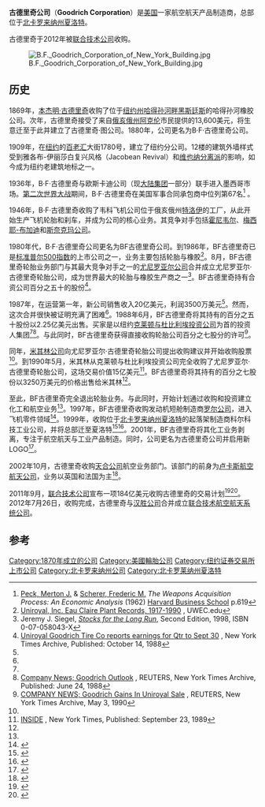 '''古德里奇公司'''（'''Goodrich Corporation'''）是[[美国|美国]]一家航空航天产品制造商，总部位于[[北卡罗来纳州|北卡罗来纳州]][[夏洛特_(北卡罗来纳州)|夏洛特]]。

古德里奇于2012年被[[联合技术公司|联合技术公司]]收购。

[[File:B.F._Goodrich_Corporation_of_New_York_Building.jpg|left]]
==历史==
1869年，[[本杰明·古德里奇|本杰明·古德里奇]]收购了位于[[纽约州|纽约州]][[哈得孙河畔黑斯廷斯_(纽约州)|哈得孙河畔黑斯廷斯]]的哈得孙河橡胶公司。次年，古德里奇接受了来自[[俄亥俄州|俄亥俄州]][[阿克伦_(俄亥俄州)|阿克伦]]市民提供的13,600美元，将生意迁至于此并建立了古德里奇·图公司。1880年，公司更名为B·F·古德里奇公司。

1909年，在[[纽约|纽约]]的[[百老汇|百老汇]]大街1780号，建立了纽约分公司。12楼的建筑外墙样式受到雅各布-伊丽莎白复兴风格（Jacobean Revival）和[[维也纳分离派|维也纳分离派]]的影响，如今成为纽约老建筑地标之一。

1936年，B·F·古德里奇与欧斯卡迪公司（现[[大陆集团|大陆集团]]一部分）联手进入墨西哥市场。[[第二次世界大战|第二次世界大战]]期间，B·F·古德里奇在美国军事合同承包商中位列第67名<ref>[[Whiz_Kids_(Department_of_Defense)|Peck, Merton J.]] & [[Frederic_M._Scherer|Scherer, Frederic M.]] ''The Weapons Acquisition Process: An Economic Analysis'' (1962) [[Harvard_Business_School|Harvard Business School]] p.619</ref> 。

1946年，B·F·古德里奇收购了韦科飞机公司位于俄亥俄州[[特洛伊_(俄亥俄州)|特洛伊]]的工厂，从此开始生产飞机轮胎和刹车，并成为公司的核心业务。其竞争对手包括[[霍尼韦尔公司|霍尼韦尔]]、[[梅西耶-布加迪-道蒂公司|梅西耶-布加迪]]和[[斯奈克玛公司|斯奈克玛公司]]。

1980年代，B·F·古德里奇公司更名为BF古德里奇公司。到1986年，BF古德里奇已是[[标准普尔500指数|标准普尔500指数]]的上市公司之一，业务主要包括轮胎与橡胶<ref name="UW">[http://www.uwec.edu/Library/archives/findingaids/uniroyal.htm Uniroyal, Inc. Eau Claire Plant Records, 1917-1990] {{Wayback|url=http://www.uwec.edu/Library/archives/findingaids/uniroyal.htm |date=20070927201810 }}, UWEC.edu</ref>。8月，BF古德里奇轮胎业务部门与其最大竞争对手之一的[[美国橡胶公司|尤尼罗亚尔公司]]合并成立尤尼罗亚尔·古德里奇轮胎公司，成为世界最大的轮胎与橡胶生产商之一<ref name="Siegel">Jeremy J. Siegel, ''[[Stocks_for_the_Long_Run|Stocks for the Long Run]]'', Second Edition, 1998, ISBN 0-07-058043-X</ref>。BF古德里奇持有合资公司百分之五十的股份<ref name="nytimes883q">[http://query.nytimes.com/gst/fullpage.html?res=9C04EFD71630F937A25753C1A96E948260 Uniroyal Goodrich Tire Co reports earnings for Qtr to Sept 30] {{Wayback|url=http://query.nytimes.com/gst/fullpage.html?res=9C04EFD71630F937A25753C1A96E948260 |date=20080527001942 }}, New York Times Archive, Published: October 14, 1988</ref>。

1987年，在运营第一年，新公司销售收入20亿美元，利润3500万美元<ref name="nytimes883q"/>。然而，这次合并很快被证明充满了困难<ref name="UW"/>。1988年6月，BF古德里奇将其持有的百分之五十股份以2.25亿美元出售。买家是以纽约[[克莱顿·杜比利埃与赖斯投资公司|克莱顿与杜比利埃投资公司]]为首的投资人集团<ref name="nytimes883q"/><ref name="nytimes880624">[http://query.nytimes.com/gst/fullpage.html?res=940DE3DC1F3AF937A15755C0A96E948260 Company News; Goodrich Outlook] {{Wayback|url=http://query.nytimes.com/gst/fullpage.html?res=940DE3DC1F3AF937A15755C0A96E948260 |date=20080527001855 }}, REUTERS, New York Times Archive, Published: June 24, 1988</ref>。与此同时，BF古德里奇获得直接收购轮胎公司百分之七股分的许可<ref name="nytimes900503">[http://query.nytimes.com/gst/fullpage.html?res=9C0CEED6123CF930A35756C0A966958260&sec=&spon=&pagewanted=print COMPANY NEWS; Goodrich Gains In Uniroyal Sale] {{Wayback|url=http://query.nytimes.com/gst/fullpage.html?res=9C0CEED6123CF930A35756C0A966958260&sec=&spon=&pagewanted=print |date=20080527001947 }}, REUTERS, New York Times Archive, May 3, 1990</ref>。

同年，[[米其林公司|米其林公司]]向尤尼罗亚尔·古德里奇轮胎公司提出收购建议并开始收购股票<ref name="UW"/>。到1990年5月，米其林从克莱顿与杜比利埃投资公司完全收购了尤尼罗亚尔·古德里奇轮胎公司，这场交易价值15亿美元<ref name="nytimes890923">[http://query.nytimes.com/gst/fullpage.html?res=950DE4DD1E30F930A1575AC0A96F948260 INSIDE] {{Wayback|url=http://query.nytimes.com/gst/fullpage.html?res=950DE4DD1E30F930A1575AC0A96F948260 |date=20080527001912 }}, New York Times, Published: September 23, 1989</ref>。BF古德里奇将其持有的百分之七股份以3250万美元的价格出售给米其林<ref name="nytimes900503"/>。

至此，BF古德里奇完全退出轮胎业务。与此同时，开始计划通过收购和投资建立化工和航空业务<ref name="nytimes880624"/>。1997年，BF古德里奇收购发动机短舱制造商[[罗尔公司|罗尔公司]]，进入飞机零件领域<ref>{{cite news
  | last = FISHER
  | first = LAWRENCE M.
  | title = Goodrich Plans to Buy Rohr In $789 Million Stock Deal
  | newspaper = New York Times
  | location = 
  | pages = D2
  | language = 
  | publisher = 
  | date = September 23, 1997
  | url = http://www.nytimes.com/1997/09/23/business/goodrich-plans-to-buy-rohr-in-789-million-stock-deal.html
  | accessdate = September 12, 2009
  | archive-date = 2019-10-14
  | archive-url = https://web.archive.org/web/20191014101548/https://www.nytimes.com/1997/09/23/business/goodrich-plans-to-buy-rohr-in-789-million-stock-deal.html
  | dead-url = no
  }}</ref>。1999年，收购位于[[北卡罗来纳州|北卡罗来纳州]][[夏洛特_(北卡罗来纳州)|夏洛特]]的起落架制造商科尔科技工业公司，并将总部迁至夏洛特<ref>{{cite news
  | last = 
  | first = 
  | title = Goodrich in Deal To Add Coltec
  | newspaper = New York Times
  | location = 
  | pages = C12
  | language = 
  | publisher = 
  | date = November 24, 1998
  | url = http://www.nytimes.com/1998/11/24/business/goodrich-in-deal-to-add-coltec.html
  | accessdate = September 12, 2009
  | archive-date = 2019-10-17
  | archive-url = https://web.archive.org/web/20191017102543/https://www.nytimes.com/1998/11/24/business/goodrich-in-deal-to-add-coltec.html
  | dead-url = no
  }}</ref><ref>{{cite news
  | last = Hopkins
  | first = Stella
  | title = B.F. Goodrich: No Layoffs Ahead
  | newspaper = Charlotte Observer
  | location =
  | pages = 
  | language =
  | publisher =
  | date =  September 22, 1999
  | url = 
  | accessdate = }}</ref>。2001年，BF古德里奇将其化工业务剥离，专注于航空航天与工业产品制造。同时，公司更名为古德里奇公司并启用新LOGO<ref>{{cite web |url=http://www.goodrich.com/portal/site/grcom?GUID=da30184bb658d110VgnVCM10000068f57eaaRCRD |title=The 21st Century |accessdate=September 12, 2009 }}{{dead link|date=2017年12月 |bot=InternetArchiveBot |fix-attempted=yes }}</ref>。

2002年10月，古德里奇收购[[天合公司|天合公司]]航空业务部门。该部门的前身为[[卢卡斯工业公司|卢卡斯航空航天公司]]，业务以英国和法国为主<ref>{{cite web|url=http://www.flightglobal.com/articles/2010/11/09/349379/business-briefs.html|accessdate=2010-11-10|title=Business briefs|archive-date=2010-11-12|archive-url=https://web.archive.org/web/20101112051112/http://www.flightglobal.com/articles/2010/11/09/349379/business-briefs.html|dead-url=no}}</ref>。

2011年9月，[[联合技术公司|联合技术公司]]宣布一项184亿美元收购古德里奇的交易计划<ref>{{cite web|url=http://www.aviationweek.com/aw/generic/story_channel.jsp?channel=defense&id=news/awx/2011/09/22/awx_09_22_2011_p0-373272.xml|accessdate=2010-10-12|title=UTC To Acquire Goodrich For $18.4 B}}</ref><ref>{{cite news|url=http://www.usatoday.com/money/industries/manufacturing/story/2011-09-22/united-technologies-goodrich-acquisition/50508652/1|accessdate=2010-10-12|title=United Technologies buying Goodrich in $18.5B deal|work=USA Today|archive-date=2011-09-29|archive-url=https://web.archive.org/web/20110929090443/http://www.usatoday.com/money/industries/manufacturing/story/2011-09-22/united-technologies-goodrich-acquisition/50508652/1|dead-url=no}}</ref>。2012年7月26日，收购完成，古德里奇与[[汉胜公司|汉胜公司]]合并成立[[联合技术航空航天系统公司|联合技术航空航天系统公司]]。

==参考==
{{Reflist|25em}}

{{DEFAULTSORT:Goodrich}}
[[Category:1870年成立的公司|Category:1870年成立的公司]]
[[Category:美國輪胎公司|Category:美國輪胎公司]]
[[Category:纽约证券交易所上市公司|Category:纽约证券交易所上市公司]]
[[Category:北卡罗来纳州公司|Category:北卡罗来纳州公司]]
[[Category:北卡罗莱纳州夏洛特|Category:北卡罗莱纳州夏洛特]]